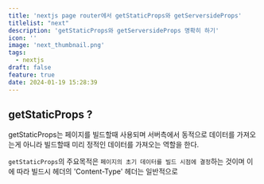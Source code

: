 ```yaml
---
title: 'nextjs page router에서 getStaticProps와 getServersideProps'
titlelist: "next"
description: 'getStaticProps와 getServersideProps 명확히 하기'
icon: ''
image: 'next_thumbnail.png'
tags: 
  - nextjs
draft: false
feature: true
date: 2024-01-19 15:28:39
---
```



## getStaticProps ?

getStaticProps는 페이지를 빌드할때 사용되며 서버측에서 동적으로 데이터를 가져오는게 아니라 빌드할때 미리 정적인 데이터를 가져오는 역할을 한다.

`getStaticProps`의 주요목적은 `페이지의 초기 데이터를 빌드 시점에 결정`하는 것이며 이에 따라 빌드시 헤더의 'Content-Type' 헤더는 일반적으로 